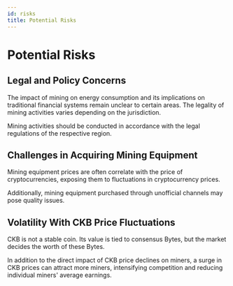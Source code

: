 ```yaml
---
id: risks
title: Potential Risks
---
```


# Potential Risks

## Legal and Policy Concerns

The impact of mining on energy consumption and its implications on traditional financial systems remain unclear to certain areas. The legality of mining activities varies depending on the  jurisdiction.

Mining activities should be conducted in accordance with the legal regulations of the respective region.


## Challenges in Acquiring Mining Equipment

Mining equipment prices are often correlate with the price of cryptocurrencies, exposing them to fluctuations in cryptocurrency prices.

Additionally, mining equipment purchased through unofficial channels may pose quality issues.


## Volatility With CKB Price Fluctuations

CKB is not a stable coin. Its value is tied to consensus Bytes, but the market decides the worth of these Bytes.

In addition to the direct impact of CKB price declines on miners, a surge in CKB prices can attract more miners, intensifying competition and reducing individual miners' average earnings.
